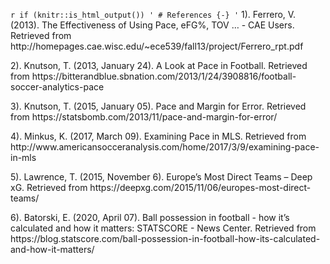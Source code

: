 `r if (knitr::is_html_output()) '
# References {-}
'`
1). Ferrero, V. (2013). The Effectiveness of Using Pace, eFG%, TOV ... - CAE Users. Retrieved from http://homepages.cae.wisc.edu/~ece539/fall13/project/Ferrero_rpt.pdf

2). Knutson, T. (2013, January 24). A Look at Pace in Football. Retrieved from https://bitterandblue.sbnation.com/2013/1/24/3908816/football-soccer-analytics-pace

3). Knutson, T. (2015, January 05). Pace and Margin for Error. Retrieved from https://statsbomb.com/2013/11/pace-and-margin-for-error/

4). Minkus, K. (2017, March 09). Examining Pace in MLS. Retrieved from http://www.americansocceranalysis.com/home/2017/3/9/examining-pace-in-mls

5). Lawrence, T. (2015, November 6). Europe’s Most Direct Teams – Deep xG. Retrieved from https://deepxg.com/2015/11/06/europes-most-direct-teams/

6). Batorski, E. (2020, April 07). Ball possession in football - how it's calculated and how it matters: STATSCORE - News Center. Retrieved from https://blog.statscore.com/ball-possession-in-football-how-its-calculated-and-how-it-matters/